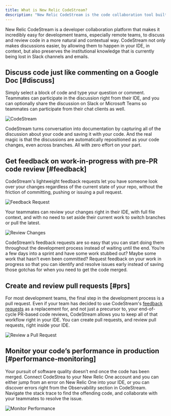 ```yaml
---
title: What is New Relic CodeStream?
description: "New Relic CodeStream is the code collaboration tool built for remote teams"
---
```


New Relic CodeStream is a developer collaboration platform that makes it incredibly easy for development teams, especially remote teams, to discuss and review code in a more natural and contextual way. CodeStream not only makes discussions easier, by allowing them to happen in your IDE, in context, but also preserves the institutional knowledge that is currently being lost in Slack channels and emails. 

## Discuss code just like commenting on a Google Doc [#discuss]

Simply select a block of code and type your question or comment. Teammates can
participate in the discussion right from their IDE, and you can optionally share
the discussion on Slack or Microsoft Teams so teammates can participate from
their chat clients as well. 

![CodeStream](./images/DiscussCode1-VSC.gif)

CodeStream turns conversation into documentation by capturing all of the
discussion about your code and saving it with your code. And the real magic is
that the discussions are automatically repositioned as your code changes, even
across branches. All with zero effort on your part.

## Get feedback on work-in-progress with pre-PR code review [#feedback]

CodeStream's lightweight feedback requests let you have someone look over your
changes regardless of the current state of your repo, without the friction of
committing, pushing or issuing a pull request.

![Feedback Request](./images/FRRequest-VSC.gif)

Your teammates can review your changes right in their IDE, with full file
context, and with no need to set aside their current work to switch branches or
pull the latest. 

![Review Changes](./images/FRPerform-VSC.gif)

CodeStream’s feedback requests are so easy that you can start doing them
throughout the development process instead of waiting until the end. You’re a
few days into a sprint and have some work stubbed out? Maybe some work that
hasn’t even been committed? Request feedback on your work in progress so that
you can identify and resolve issues early instead of saving those gotchas for
when you need to get the code merged.

## Create and review pull requests [#prs]

For most development teams, the final step in the development process is a pull
request. Even if your team has decided to use CodeStream's [feedback
requests](../workflow/feedback-requests) as a replacement for, and not just a precursor to,
your end-of-cycle PR-based code reviews, CodeStream allows you to keep all of
that workflow right in your IDE. You can create pull requests, and review pull
requests, right inside your IDE.

![Review a Pull Request](./images/PullRequest-VSC.gif)

## Monitor your code’s performance in production [#performance-monitoring]

Your pursuit of software quality doesn’t end once the code has been merged.
Connect CodeStrea to your New Relic One account and you can either jump from an
error on New Relic One into your IDE, or you can discover errors right from the
Observability section in CodeStream. Navigate the stack trace to find the
offending code, and collaborate with your teammates to resolve the issue.

![Monitor Performance](./images/Observability-VSC.gif)
